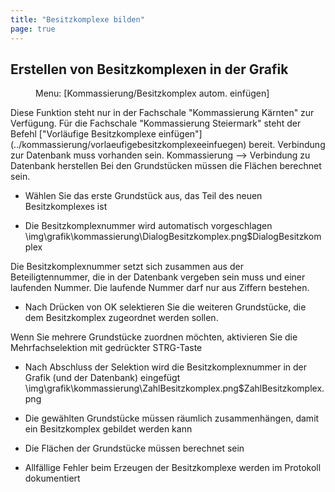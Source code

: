 ```yaml
---
title: "Besitzkomplexe bilden"
page: true
---
```

## Erstellen von Besitzkomplexen in der Grafik
<GeoMapper> <Menu> Menu: [Kommassierung/Besitzkomplex autom. einfügen] </Menu> 

<Warning>
Diese Funktion steht nur in der Fachschale  &quot;Kommassierung K&#228;rnten&quot; zur Verf&#252;gung. 
F&#252;r die Fachschale &quot;Kommassierung Steiermark&quot; steht der Befehl   [&quot;Vorl&#228;ufige Besitzkomplexe einf&#252;gen&quot;](../kommassierung/vorlaeufigebesitzkomplexeeinfuegen)
 bereit.
</Warning>


<Success>
 Verbindung zur Datenbank muss vorhanden sein.
Kommassierung --&gt; Verbindung zu Datenbank herstellen 
</Success>

<Warning>
 Bei den Grundst&#252;cken m&#252;ssen die Fl&#228;chen berechnet sein. 
</Warning>



- W&#228;hlen Sie das erste Grundst&#252;ck aus, das Teil des neuen Besitzkomplexes ist

- Die Besitzkomplexnummer wird automatisch vorgeschlagen<Image>\img\grafik\kommassierung\DialogBesitzkomplex.png$DialogBesitzkomplex</Image>

<Success>
 Die Besitzkomplexnummer setzt sich zusammen aus der Beteiligtennummer, die in der Datenbank vergeben sein muss und einer laufenden Nummer. Die laufende Nummer darf nur aus Ziffern bestehen. 
</Success>


- Nach Dr&#252;cken von <Border> OK </Border>  selektieren Sie die weiteren Grundst&#252;cke, die dem Besitzkomplex zugeordnet werden sollen.



<Success>
Wenn Sie mehrere Grundst&#252;cke zuordnen m&#246;chten, aktivieren Sie die Mehrfachselektion mit gedr&#252;ckter STRG-Taste
</Success>



-  Nach Abschluss der Selektion wird die Besitzkomplexnummer in der Grafik (und der Datenbank) eingef&#252;gt<Image>\img\grafik\kommassierung\ZahlBesitzkomplex.png$ZahlBesitzkomplex.png</Image>

<Success>

- Die gew&#228;hlten Grundst&#252;cke m&#252;ssen r&#228;umlich zusammenh&#228;ngen, damit ein Besitzkomplex gebildet werden kann


- Die Fl&#228;chen der Grundst&#252;cke m&#252;ssen berechnet sein


- Allf&#228;llige Fehler beim Erzeugen der Besitzkomplexe werden im Protokoll dokumentiert 




</Success>


</GeoMapper>

